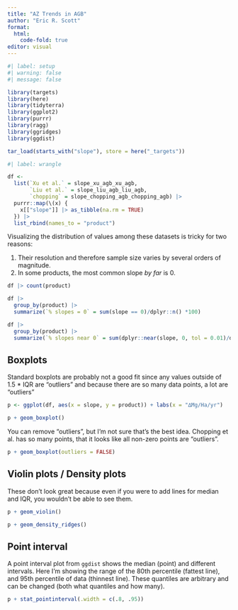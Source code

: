 ```yaml
---
title: "AZ Trends in AGB"
author: "Eric R. Scott"
format: 
  html:
    code-fold: true
editor: visual
---
```


```r
#| label: setup
#| warning: false
#| message: false

library(targets)
library(here)
library(tidyterra)
library(ggplot2)
library(purrr)
library(ragg)
library(ggridges)
library(ggdist)

tar_load(starts_with("slope"), store = here("_targets"))

```

```r
#| label: wrangle

df <- 
  list(`Xu et al.` = slope_xu_agb_xu_agb,
       `Liu et al.` = slope_liu_agb_liu_agb, 
       `chopping` = slope_chopping_agb_chopping_agb) |> 
  purrr::map(\(x) {
    x[["slope"]] |> as_tibble(na.rm = TRUE)
  }) |> 
  list_rbind(names_to = "product")

```

Visualizing the distribution of values among these datasets is tricky for two reasons:

1.  Their resolution and therefore sample size varies by several orders of magnitude.
2.  In some products, the most common slope *by far* is 0.

```r
df |> count(product)
```

```r
df |> 
  group_by(product) |> 
  summarize(`% slopes = 0` = sum(slope == 0)/dplyr::n() *100)

df |> 
  group_by(product) |> 
  summarize(`% slopes near 0` = sum(dplyr::near(slope, 0, tol = 0.01)/dplyr::n())*100)
```

## Boxplots

Standard boxplots are probably not a good fit since any values outside of 1.5 \* IQR are "outliers" and because there are so many data points, a lot are "outliers"

```r
p <- ggplot(df, aes(x = slope, y = product)) + labs(x = "∆Mg/Ha/yr")

p + geom_boxplot()
```

You can remove "outliers", but I'm not sure that's the best idea.
Chopping et al. has so many points, that it looks like all non-zero points are "outliers".

```r
p + geom_boxplot(outliers = FALSE)
```

## Violin plots / Density plots

These don't look great because even if you were to add lines for median and IQR, you wouldn't be able to see them.

```r
p + geom_violin()
```

```r
p + geom_density_ridges()
```

## Point interval

A point interval plot from `ggdist` shows the median (point) and different intervals.
Here I'm showing the range of the 80th percentile (fattest line), and 95th percentile of data (thinnest line).
These quantiles are arbitrary and can be changed (both what quantiles and how many).

```r
p + stat_pointinterval(.width = c(.8, .95))
```
